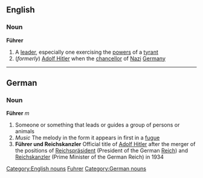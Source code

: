 {{wikipedia}}
==English==
===Noun===
'''Führer'''
#A [[leader]], especially one exercising the [[power]]s of a [[tyrant]]
#(''formerly'') [[w:Adolf Hitler|Adolf Hitler]] when the [[chancellor]] of [[Nazi]] [[Germany]]

[[Category:English nouns]]
[[Category:English words spelled with diacritics or ligatures|Fuhrer]]

----

==German==
===Noun===
'''Führer''' ''m''
# Someone or something that leads or guides a group of persons or animals
# ''Music'' The melody in the form it appears in first in a [[fugue]]
# '''Führer und Reichskanzler''' Official title of [[w:Adolf Hitler|Adolf Hitler]] after the merger of the positions of [[Reichspräsident]] (President of the German [[Reich]]) and [[Reichskanzler]] (Prime Minister of the German Reich) in 1934

[[Category:German nouns]]